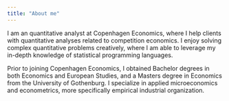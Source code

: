 ```yaml
---
title: "About me"
---
```


I am an quantitative analyst at Copenhagen Economics, where I help clients
with quantitative analyses related to competition economics. I enjoy
solving complex quantitative problems creatively, where I am able to
leverage my in-depth knowledge of statistical programming languages.

Prior to joining Copenhagen Economics, I obtained Bachelor degrees in
both Economics and European Studies, and a Masters degree in Economics from
the University of Gothenburg. I specialize in applied	microeconomics and
econometrics, more specifically empirical industrial organization.
